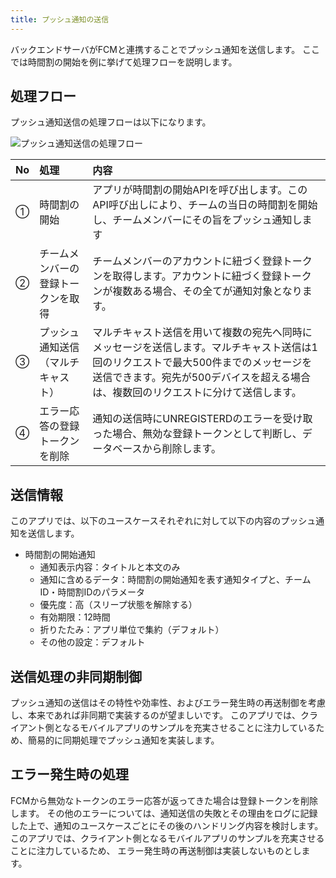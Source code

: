 ```yaml
---
title: プッシュ通知の送信
---
```


バックエンドサーバがFCMと連携することでプッシュ通知を送信します。
ここでは時間割の開始を例に挙げて処理フローを説明します。

## 処理フロー

プッシュ通知送信の処理フローは以下になります。

![プッシュ通知送信の処理フロー](send-push-notification.drawio.png)

| No | 処理 | 内容 |
|:--|:--|:--|
| ① | 時間割の開始 |  アプリが時間割の開始APIを呼び出します。このAPI呼び出しにより、チームの当日の時間割を開始し、チームメンバーにその旨をプッシュ通知します |
| ② | チームメンバーの登録トークンを取得 | チームメンバーのアカウントに紐づく登録トークンを取得します。アカウントに紐づく登録トークンが複数ある場合、その全てが通知対象となります。|
| ③ | プッシュ通知送信（マルチキャスト） | マルチキャスト送信を用いて複数の宛先へ同時にメッセージを送信します。マルチキャスト送信は1回のリクエストで最大500件までのメッセージを送信できます。宛先が500デバイスを超える場合は、複数回のリクエストに分けて送信します。 |
| ④ | エラー応答の登録トークンを削除 | 通知の送信時にUNREGISTERDのエラーを受け取った場合、無効な登録トークンとして判断し、データベースから削除します。|

## 送信情報

このアプリでは、以下のユースケースそれぞれに対して以下の内容のプッシュ通知を送信します。

- 時間割の開始通知
  - 通知表示内容：タイトルと本文のみ
  - 通知に含めるデータ：時間割の開始通知を表す通知タイプと、チームID・時間割IDのパラメータ
  - 優先度：高（スリープ状態を解除する）
  - 有効期限：12時間
  - 折りたたみ：アプリ単位で集約（デフォルト）
  - その他の設定：デフォルト

## 送信処理の非同期制御

プッシュ通知の送信はその特性や効率性、およびエラー発生時の再送制御を考慮し、本来であれば非同期で実装するのが望ましいです。
このアプリでは、クライアント側となるモバイルアプリのサンプルを充実させることに注力しているため、簡易的に同期処理でプッシュ通知を実装します。

## エラー発生時の処理

FCMから無効なトークンのエラー応答が返ってきた場合は登録トークンを削除します。 その他のエラーについては、通知送信の失敗とその理由をログに記録した上で、通知のユースケースごとにその後のハンドリング内容を検討します。このアプリでは、クライアント側となるモバイルアプリのサンプルを充実させることに注力しているため、 エラー発生時の再送制御は実装しないものとします。
